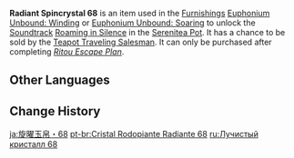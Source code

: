 {{Item Infobox
|id           = 141068
|image        = Item Radiant Spincrystal.png
|type         = Adventure Items
|group        = Radiant Spincrystals
|group2       = Inazuma Spincrystals
|quality      = 4
|invCategory  = Precious Items
|description  = This wondrous crystal contains a certain rhythm, like something beautiful woven from delicate silk. These items can be found throughout the mainland or from merchants who collect curios. The tune held within this crystal can be revivified in your [[Serenitea Pot]] using either "[[Euphonium Unbound: Winding]]" or "[[Euphonium Unbound: Soaring]]." The tune contained within this [[Radiant Spincrystal]] is "[[Roaming in Silence]]."
|source1      = [[Chubby]]
|track        = Roaming in Silence
}}
'''Radiant Spincrystal 68''' is an item used in the [[Furnishings]] [[Euphonium Unbound: Winding]] or [[Euphonium Unbound: Soaring]] to unlock the [[Soundtrack]] [[Roaming in Silence]] in the [[Serenitea Pot]]. It has a chance to be sold by the [[Teapot Traveling Salesman]]. It can only be purchased after completing ''[[Ritou Escape Plan]]''.

==Other Languages==
{{Other Languages
|default_hidden = 1
|en      = Radiant Spincrystal 68
|zhs     = 旋曜玉帛・其六十八
|zhs_rm  = Xuán Yào Yùbó - Qí Liùshíbā
|zht     = 旋曜玉帛・其六十八
|zht_rm  = Xuán Yào Yùbó - Qí Liùshíbā
|ja      = 旋曜玉帛・68
|ja_rm   = Sen'you Gyokuhaku - Rokujuuhachi{{Assumed}}
|ko      = 빛나는 결정・68
|ko_rm   = Binnaneun Gyeoljeong - Yukssip'pal
|es      = Girocristal radiante (68)
|fr      = Gyrocristal radiant 68
|ru      = Лучистый кристалл {{tt|68|}}
|th      = Radiant Spincrystal 68
|vi      = Ngọc Thạch Âm Vang 68
|de      = Strahlender Drehkristall LXVIII
|id      = Radiant Spincrystal 68
|pt      = Cristal Rodopiante Radiante 68
|tr      = Parlak Burgu Kristal 68
|it      = Voltacristallo radioso 68
}}

==Change History==
{{Change History|2.6}}

[[ja:旋曜玉帛・68]]
[[pt-br:Cristal Rodopiante Radiante 68]]
[[ru:Лучистый кристалл 68]]